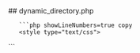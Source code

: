 

<div class="phpdocumentor-element -file">
    ## dynamic_directory.php

        

    
       ```php showLineNumbers=true copy
       <style type="text/css">
<?php

if ( isset( $css_profile_card_bg ) && ! empty( $css_profile_card_bg ) ) {

print ".um-$form_id .um-member {
	background: $css_profile_card_bg;
}";

}

if ( isset( $css_card_thickness ) && ! empty(  $css_card_thickness  ) ) {

print ".um-$form_id .um-member {
	border-width: $css_card_thickness;
}";

}

if ( isset( $css_profile_card_text ) && ! empty( $css_profile_card_text ) ) {

print ".um-$form_id .um-member-card * {
	color: $css_profile_card_text;
}";

}

if ( isset( $css_card_bordercolor ) && ! empty( $css_card_bordercolor ) ) {

print ".um-$form_id .um-member {
	border-color: $css_card_bordercolor;
}";

}

if ( isset( $css_img_bordercolor ) && ! empty( $css_img_bordercolor ) ) {

print ".um-$form_id .um-member-photo img {
	border-color: $css_img_bordercolor;
}";

}

?>
</style>
       ```
</div>
